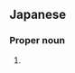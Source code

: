 ==Japanese==
{{ja-kanjitab|西|舘}}

===Proper noun===
{{ja-pos|proper|にしたて}}

# {{surname|lang=ja|sort=にしたて}}